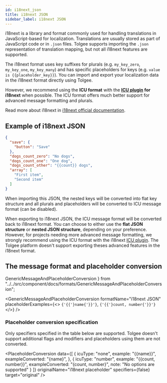 ```yaml
---
id: i18next_json
title: i18next JSON
sidebar_label: i18next JSON
---
```


i18next is a library and format commonly used for handling translations in JavaScript-based for localization. Translations are usually stored as part of JavaScript code or in `.json` files. Tolgee supports importing the `.json` representation of translation mapping, but not all i18next features are supported.

The i18next format uses key suffixes for plurals (e.g. `my_key_zero`, `my_key_one`, `my_key_many`) and has specific placeholders for keys (e.g. `value is {{placeholder_key}}`). You can import and export your localization data in the i18next format directly using Tolgee.

However, we recommend using the **ICU format** with the **[ICU plugin](https://github.com/i18next/i18next-icu) for i18next** when possible. The ICU format offers much better support for advanced message formatting and plurals.

Read more about i18next in [i18next official documentation](https://www.i18next.com/).


## Example of i18next JSON

```json title="en.json"
{
  "save": {
    "button": "Save"
  },
  "dogs_count_zero": "No dogs",
  "dogs_count_one": "One dog",
  "dogs_count_other": "{{count}} dogs",
  "array": [
    "First item",
    "Second item"
  ]
}
```

When importing this JSON, the nested keys will be converted into flat key structure and all plurals and placeholders will be converted to ICU message format (can be disabled).

When exporting to i18next JSON, the ICU message format will be converted back to i18next format. You can choose to either use the **flat JSON structure** or **nested JSON structure**, depending on your preference. However, for projects needing more advanced message formatting, we strongly recommend using the ICU format with the i18next [ICU plugin](https://github.com/i18next/i18next-icu). The Tolgee platform doesn't support exporting theses advanced features in the i18next format.


## The message format and placeholder conversion

  GenericMessageAndPlaceholderConversion
} from "../../src/component/docs/formats/GenericMessageAndPlaceholderConversion";

<GenericMessageAndPlaceholderConversion formatName="i18next JSON"
                                        placeholderExamples={<>
                                          <code>{'{{'}name{'}}'}</code>, <code>{'{{'}count, number{'}}'}</code></>} />

### Placeholder conversion specification

Only specifiers specified in the table below are supported. Tolgee doesn't support additional flags and modifiers and placeholders using them are not converted.


<PlaceholderConversion data={[
  {
    icuType: "none",
    example: "{{name}}",
    exampleConverted: "{name}",
  },
  {
    icuType: "number",
    example: "{{count, number}}",
    exampleConverted: "{count, number}",
    note: "No options are supported"
  }
]} originalName="i18next placeholder" specifiers={false} target="original" />


<Importing />
